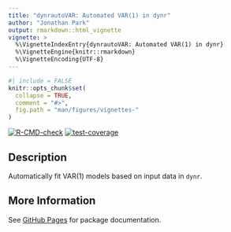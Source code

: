 ```yaml
---
title: "dynrautoVAR: Automated VAR(1) in dynr"
author: "Jonathan Park"
output: rmarkdown::html_vignette
vignette: >
  %\VignetteIndexEntry{dynrautoVAR: Automated VAR(1) in dynr}
  %\VignetteEngine{knitr::rmarkdown}
  %\VignetteEncoding{UTF-8}
---
```


```r
#| include = FALSE
knitr::opts_chunk$set(
  collapse = TRUE,
  comment = "#>",
  fig.path = "man/figures/vignettes-"
)
```

<!-- badges: start -->
[![R-CMD-check](https://github.com/jeksterslab/dynrautoVAR/workflows/R-CMD-check/badge.svg)](https://github.com/jeksterslab/dynrautoVAR/actions)
[![test-coverage](https://github.com/jeksterslab/dynrautoVAR/actions/workflows/test-coverage.yaml/badge.svg)](https://github.com/jeksterslab/dynrautoVAR/actions/workflows/test-coverage.yaml)
<!-- badges: end -->

## Description

Automatically fit VAR(1) models based on input data in `dynr`.

## More Information

See
[GitHub Pages](https://jeksterslab.github.io/dynrautoVAR)
for package documentation.
